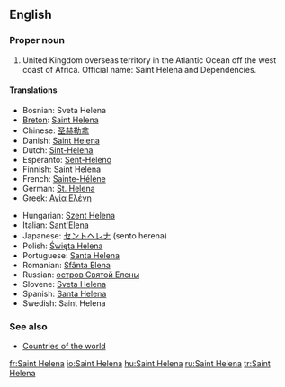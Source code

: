 ==English==

===Proper noun===
{{en-proper noun}}

# United Kingdom overseas territory in the Atlantic Ocean off the west coast of Africa. Official name: Saint Helena and Dependencies.

====Translations====
{{trans-top|United Kingdom overseas territory in the Atlantic Ocean}}
* Bosnian: Sveta Helena {{f}}
* [[Breton]]: [[Saint Helena]]
* Chinese: [[圣赫勒拿]]
* Danish: [[Saint Helena]]
* Dutch: [[Sint-Helena]]
* Esperanto: [[Sent-Heleno]]
* Finnish: Saint Helena
* French: [[Sainte-Hélène]] {{f}}
* German: [[St. Helena]]
* Greek: [[Αγία Ελένη]] {{f}}
{{trans-mid}}
* Hungarian: [[Szent Helena]]
* Italian: [[Sant'Elena]]
* Japanese: [[セントヘレナ]] (sento herena)
* Polish: [[Święta Helena]]
* Portuguese: [[Santa Helena]] {{f}}
* Romanian: [[Sfânta Elena]] {{f}}
* Russian: [[остров Святой Елены]]
* Slovene: [[Sveta Helena]] {{f}}
* Spanish: [[Santa Helena]] {{f}}
* Swedish: Saint Helena
{{trans-bottom}}

===See also===
* [[Appendix:Countries of the world|Countries of the world]]

[[fr:Saint Helena]]
[[io:Saint Helena]]
[[hu:Saint Helena]]
[[ru:Saint Helena]]
[[tr:Saint Helena]]